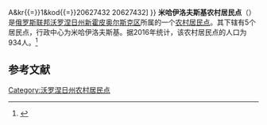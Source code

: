 {{Infobox Settlement
| official_name = 米哈伊洛夫斯基农村居民点
| native_name = Михайловское сельское поселение
| settlement_type = [[农村居民点|农村居民点]]
| subdivision_type = [[国家|国家]]
| subdivision_type1 = [[州_(俄罗斯)|州]]
| subdivision_type2 = [[区_(苏联)|区]]
| subdivision_name = {{RUS}}
| subdivision_name1 = [[沃罗涅日州|沃罗涅日州]]
| subdivision_name2 = [[新霍皮奥尔斯克区|新霍皮奥尔斯克区]]
| seat_type = 行政中心
| seat = 米哈伊洛夫斯基
| population_as_of=2016
| population_footnotes = <ref name=stat />
| population_total = 934
| coordinates_display = inline,title
| latd = 50.9117833333333 | latm =  | lats =  | latNS = N
| longd = 41.2844 | longm =  | longs =  | longEW = E
| timezone = [[莫斯科时间|MSK]]
| utc_offset = +3
| blank_name = [[俄罗斯市政土地区划代码|OKTMO编码]]
| blank_info = [http://classif.spb.ru/classificators/view/tma.php?st{{=}}A&kr{{=}}1&kod{{=}}20627432 20627432]
}}
'''米哈伊洛夫斯基农村居民点'''（{{lang-ru|Михайловское сельское поселение}}）是[[俄罗斯联邦|俄罗斯联邦]][[沃罗涅日州|沃罗涅日州]][[新霍皮奥尔斯克区|新霍皮奥尔斯克区]]所属的一个[[农村居民点|农村居民点]]。其下辖有5个居民点，行政中心为米哈伊洛夫斯基。据2016年统计，该农村居民点的人口为934人。<ref name=stat>{{cite web | url = http://www.gks.ru/free_doc/doc_2016/bul_dr/mun_obr2016.rar | title = Численность населения Российской Федерации по муниципальным образованиям на 1 января 2016 года | language = ru | accessdate = 2017-01-06 | archive-date = 2019-05-13 | archive-url = https://web.archive.org/web/20190513150350/http://www.gks.ru/free_doc/doc_2016/bul_dr/mun_obr2016.rar | dead-url = no }}</ref>

== 参考文献 ==
{{reflist}}

{{Russia-stub}}

[[Category:沃罗涅日州农村居民点|Category:沃罗涅日州农村居民点]]
